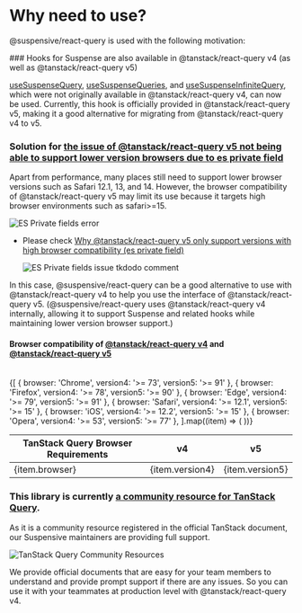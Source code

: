 
# Why need to use?

@suspensive/react-query is used with the following motivation:

<Steps>
### Hooks for Suspense are also available in @tanstack/react-query v4 (as well as @tanstack/react-query v5)

[useSuspenseQuery](/docs/react-query/useSuspenseQuery), [useSuspenseQueries](/docs/react-query/useSuspenseQueries), and [useSuspenseInfiniteQuery](/docs/react-query/useSuspenseInfiniteQuery), which were not originally available in @tanstack/react-query v4, can now be used. Currently, this hook is officially provided in @tanstack/react-query v5, making it a good alternative for migrating from @tanstack/react-query v4 to v5.

### Solution for [the issue of @tanstack/react-query v5 not being able to support lower version browsers due to es private field](https://github.com/TanStack/query/issues/6371#issuecomment-1810246027)

Apart from performance, many places still need to support lower browser versions such as Safari 12.1, 13, and 14. However, the browser compatibility of @tanstack/react-query v5 may limit its use because it targets high browser environments such as safari>=15.

![ES Private fields error](/img/react-query_private-class-fields-error.png)

- Please check [Why @tanstack/react-query v5 only support versions with high browser compatibility (es private field)](https://github.com/TanStack/query/issues/6371#issuecomment-1810246027)

  ![ES Private fields issue tkdodo comment](/img/react-query_private-class-fields-tkdodo-comment.png)

In this case, @suspensive/react-query can be a good alternative to use with @tanstack/react-query v4 to help you use the interface of @tanstack/react-query v5.
(@suspensive/react-query uses @tanstack/react-query v4 internally, allowing it to support Suspense and related hooks while maintaining lower version browser support.)

#### Browser compatibility of [@tanstack/react-query v4](https://tanstack.com/query/v4/docs/framework/react/installation#requirements) and [@tanstack/react-query v5](https://tanstack.com/query/v5/docs/framework/react/installation#requirements)

<br />

<table>
  <thead>
    <tr>
      <th>TanStack Query Browser Requirements</th>
      <th>v4</th>
      <th>v5</th>
    </tr>
  </thead>
  <tbody>
    {[
      { browser: 'Chrome', version4: '>= 73', version5: '>= 91' },
      { browser: 'Firefox', version4: '>= 78', version5: '>= 90' },
      { browser: 'Edge', version4: '>= 79', version5: '>= 91' },
      { browser: 'Safari', version4: '>= 12.1', version5: '>= 15' },
      { browser: 'iOS', version4: '>= 12.2', version5: '>= 15' },
      { browser: 'Opera', version4: '>= 53', version5: '>= 77' },
    ].map((item) => (
      <tr key={item.browser}>
        <td>{item.browser}</td>
        <td className="text-center">{item.version4}</td>
        <td className="text-center">{item.version5}</td>
      </tr>
    ))}
  </tbody>
</table>

### This library is currently [a community resource for TanStack Query](https://tanstack.com/query/v4/docs/framework/react/community/suspensive-react-query).

As it is a community resource registered in the official TanStack document, our Suspensive maintainers are providing full support.

![TanStack Query Community Resources](/img/react-query_community-resources.png)

We provide official documents that are easy for your team members to understand and provide prompt support if there are any issues.
So you can use it with your teammates at production level with @tanstack/react-query v4.

</Steps>

